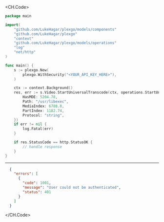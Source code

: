 
<CH.Code>
```go StartUniversalTranscode.go
package main

import(
	"github.com/LukeHagar/plexgo/models/components"
	"github.com/LukeHagar/plexgo"
	"context"
	"github.com/LukeHagar/plexgo/models/operations"
	"log"
	"net/http"
)

func main() {
    s := plexgo.New(
        plexgo.WithSecurity("<YOUR_API_KEY_HERE>"),
    )

    ctx := context.Background()
    res, err := s.Video.StartUniversalTranscode(ctx, operations.StartUniversalTranscodeRequest{
        HasMDE: 5204.78,
        Path: "/usr/libexec",
        MediaIndex: 6788.8,
        PartIndex: 1182.74,
        Protocol: "string",
    })
    if err != nil {
        log.Fatal(err)
    }

    if res.StatusCode == http.StatusOK {
        // handle response
    }
}
```
---

```json Example Response
  {
    "errors": [
      {
        "code": 1001,
        "message": "User could not be authenticated",
        "status": 401
      }
    ]
  }
```
</CH.Code>
